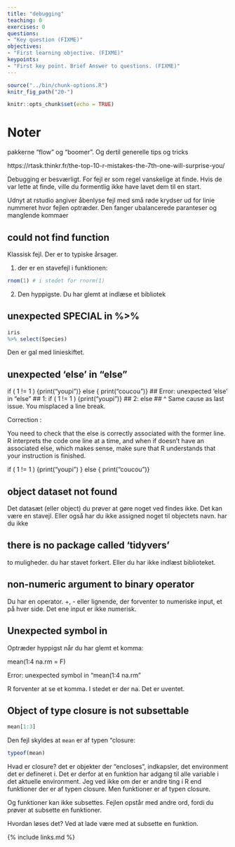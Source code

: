 ```yaml
---
title: "debugging"
teaching: 0
exercises: 0
questions:
- "Key question (FIXME)"
objectives:
- "First learning objective. (FIXME)"
keypoints:
- "First key point. Brief Answer to questions. (FIXME)"
---
```


```r
source("../bin/chunk-options.R")
knitr_fig_path("20-")
```

```r
knitr::opts_chunk$set(echo = TRUE)
```
# Noter
pakkerne "flow" og "boomer". 
Og dertil generelle tips og tricks

https://rtask.thinkr.fr/the-top-10-r-mistakes-the-7th-one-will-surprise-you/


Debugging er besværligt. For fejl er som regel vanskelige at finde. Hvis de
var lette at finde, ville du formentlig ikke have lavet dem til en start.

Udnyt at rstudio angiver åbenlyse fejl med små røde krydser ud for linie
nummeret hvor fejlen optræder. Den fanger ubalancerede paranteser og manglende 
kommaer

## could not find function

Klassisk fejl. Der er to typiske årsager.

1. der er en stavefejl i funktionen:

```r
rnom(1) # i stedet for rnorm(1)
```

2. Den hyppigste. Du har glemt at indlæse et bibliotek

## unexpected SPECIAL in %>% 

```r
iris
%>% select(Species)
```

Den er gal med linieskiftet.

## unexpected 'else' in "else"
if (  1 != 1 ) {print("youpi")} 
else { print("coucou")}
## Error: unexpected 'else' in "else"
## 1: if (  1 != 1 ) {print("youpi")} 
## 2: else
##    ^
Same cause as last issue.
You misplaced a line break.

Correction :

You need to check that the else is correctly associated with the former line.
R interprets the code one line at a time, and when if doesn’t have an associated else, which makes sense, make sure that R understands that your instruction is finished.

if (  1 != 1 ) {print("youpi")
  } else { print("coucou")}
  
## object dataset not found

Det datasæt (eller object) du prøver at gøre noget ved findes ikke. Det kan være 
en stavejl. Eller også har du ikke assigned noget til objectets navn.
har du ikke 

## there is no package called 'tidyvers'

to muligheder. du har stavet forkert. Eller du har ikke indlæst biblioteket.

## non-numeric argument to binary operator

Du har en operator. +, - eller lignende, der forventer to numeriske input,
et på hver side. Det ene input er ikke numerisk. 




## Unexpected symbol in
Optræder hyppigst når du har glemt et komma:

mean(1:4 na.rm = F)

Error: unexpected symbol in "mean(1:4 na.rm"

R forventer at se et komma. I stedet er der na. Det er uventet.

## Object of type closure is not subsettable

```r
mean[1:3]
```
Den fejl skyldes at `mean` er af typen "closure:
```r
typeof(mean)
```
Hvad er closure? det er objekter der "encloses", indkapsler, det environment
det er defineret i. Det er derfor at en funktion har adgang til alle variable 
i det aktuelle environment. Jeg ved ikke om der er andre ting i R end funktioner der er
af typen closure. Men funktioner er af typen closure. 

Og funktioner kan ikke subsettes. Fejlen opstår med andre ord, fordi du prøver at 
subsette en funktioner. 

Hvordan løses det? Ved at lade være med at subsette en funktion.


{% include links.md %}


